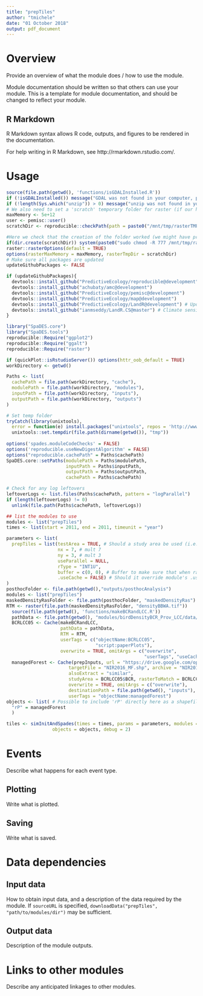 ```yaml
---
title: "prepTiles"
author: "tmichele"
date: "01 October 2018"
output: pdf_document
---
```


# Overview

Provide an overview of what the module does / how to use the module.

Module documentation should be written so that others can use your module.
This is a template for module documentation, and should be changed to reflect your module.

## R Markdown

R Markdown syntax allows R code, outputs, and figures to be rendered in the documentation.

For help writing in R Markdown, see http://rmarkdown.rstudio.com/.

# Usage

```r
source(file.path(getwd(), 'functions/isGDALInstalled.R'))
if (!isGDALInstalled()) message("GDAL was not found in your computer, please make sure you install it before running these modules.")
if (!length(Sys.which("unzip")) > 0) message("unzip was not found in your computer, please make sure you install it before running these modules.")
# We also need to set a 'scratch' temporary folder for raster (if our home folder doesn't have enough space)
maxMemory <- 5e+12
user <- pemisc::user()
scratchDir <- reproducible::checkPath(path = paste0("/mnt/tmp/rasterTMP/", user), create = TRUE)

#Here we check that the creation of the folder worked (we might have problems with writting access, only tested with my own user)
if(dir.create(scratchDir)) system(paste0("sudo chmod -R 777 /mnt/tmp/rasterTMP"), wait = TRUE) 
raster::rasterOptions(default = TRUE)
options(rasterMaxMemory = maxMemory, rasterTmpDir = scratchDir)
# Make sure all packages are updated
updateGithubPackages <- FALSE

if (updateGithubPackages){
  devtools::install_github("PredictiveEcology/reproducible@development")
  devtools::install_github("achubaty/amc@development")
  devtools::install_github("PredictiveEcology/pemisc@development")
  devtools::install_github("PredictiveEcology/map@development")
  devtools::install_github("PredictiveEcology/LandR@development") # Updates SpaDES.tools and SpaDES.core quickPlot
  devtools::install_github("ianmseddy/LandR.CS@master") # Climate sensitivity in LandR
}

library("SpaDES.core")
library("SpaDES.tools")
reproducible::Require("ggplot2")
reproducible::Require("ggalt")
reproducible::Require("raster")

if (quickPlot::isRstudioServer()) options(httr_oob_default = TRUE)
workDirectory <- getwd()

Paths <- list(
  cachePath = file.path(workDirectory, "cache"),
  modulePath = file.path(workDirectory, "modules"),
  inputPath = file.path(workDirectory, "inputs"),
  outputPath = file.path(workDirectory, "outputs")
)

# Set temp folder
tryCatch(library(unixtools),
  error = function(e) install.packages("unixtools", repos = 'http://www.rforge.net/'))
  unixtools::set.tempdir(file.path(dirname(getwd()), "tmp"))
  
options('spades.moduleCodeChecks' = FALSE)
options('reproducible.useNewDigestAlgorithm' = FALSE)
options("reproducible.cachePath" = Paths$cachePath)
SpaDES.core::setPaths(modulePath = Paths$modulePath, 
                      inputPath = Paths$inputPath, 
                      outputPath = Paths$outputPath, 
                      cachePath = Paths$cachePath)

# Check for any log leftovers
leftoverLogs <- list.files(Paths$cachePath, pattern = "logParallel")
if (length(leftoverLogs) != 0)
  unlink(file.path(Paths$cachePath, leftoverLogs))

## list the modules to use
modules <- list("prepTiles")
times <- list(start = 2011, end = 2011, timeunit = "year")

parameters <- list(
  prepTiles = list(testArea = TRUE, # Should a study area be used (i.e. boreal)?
                   nx = 7, # mult 7
                   ny = 3, # mult 3
                   useParallel = NULL,
                   rType = "INT1U",
                   buffer = c(0, 0), # Buffer to make sure that when rasters are slip, they won't have edge effects
                   .useCache = FALSE) # Should it override module's .useCache?
)
posthocFolder <- file.path(getwd(),"outputs/posthocAnalysis")
modules <- list("prepTiles")
maskedDensityRasFolder <- file.path(posthocFolder, "maskedDensityRas")
RTM <- raster(file.path(maskedDensityRasFolder, "densityBBWA.tif"))
  source(file.path(getwd(), 'functions/makeBCRandLCC.R'))
  pathData <- file.path(getwd(), "modules/birdDensityBCR_Prov_LCC/data/")
  BCRLCC05 <- Cache(makeBCRandLCC, 
                    pathData = pathData,
                    RTM = RTM,
                    userTags = c("objectName:BCRLCC05",
                                 "script:paperPlots"), 
                    overwrite = TRUE, omitArgs = c("overwrite", 
                                                   "userTags", "useCache"))
  managedForest <- Cache(prepInputs, url = "https://drive.google.com/open?id=1tgqn8FajD1iSj0aECONGhFzwInau0-q8",
                       targetFile = "NIR2016_MF.shp", archive = "NIR2016_MF.zip",
                       alsoExtract = "similar",
                       studyArea = BCRLCC05$BCR, rasterToMatch = BCRLCC05$LCC05, 
                       overwrite = TRUE, omitArgs = c("overwrite"),
                       destinationPath = file.path(getwd(), "inputs"), 
                       userTags = "objectName:managedForest")
objects <- list( # Possible to include 'rP' directly here as a shapefile!
  "rP" = managedForest
  )

tiles <- simInitAndSpades(times = times, params = parameters, modules = modules,
                 objects = objects, debug = 2)
```

# Events

Describe what happens for each event type.

## Plotting

Write what is plotted.

## Saving

Write what is saved.

# Data dependencies

## Input data

How to obtain input data, and a description of the data required by the module.
If `sourceURL` is specified, `downloadData("prepTiles", "path/to/modules/dir")` may be sufficient.

## Output data

Description of the module outputs.

# Links to other modules

Describe any anticipated linkages to other modules.

